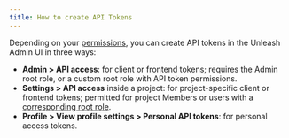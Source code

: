 ```yaml
---
title: How to create API Tokens
---
```


Depending on your [permissions](../reference/api-tokens-and-client-tokens#api-token-permissions), you can create API tokens in the Unleash Admin UI in three ways:
- **Admin > API access**: for client or frontend tokens; requires the Admin root role, or a custom root role with API token permissions.
- **Settings > API access** inside a project: for project-specific client or frontend tokens; permitted for project Members or users with a [corresponding root role](../reference/api-tokens-and-client-tokens#api-token-permissions).
- **Profile > View profile settings > Personal API tokens**: for personal access tokens.



